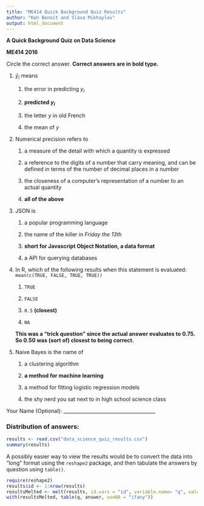 ```yaml
---
title: "ME414 Quick Background Quiz Results"
author: "Ken Benoit and Slava Mikhaylov"
output: html_document
---
```


**A Quick Background Quiz on Data Science**

**ME414 2016**

Circle the correct answer.  **Correct answers are in bold type.**

1.  $\hat{y}_i$ means

    1.  the error in predicting $y_i$

    2.  **predicted $y_i$**

    3.  the letter $y$ in old French

    4.  the mean of $y$

2.  Numerical precision refers to

    1.  a measure of the detail with which a quantity is expressed

    2.  a reference to the digits of a number that carry meaning, and
        can be defined in terms of the number of decimal places in a
        number

    3.  the closeness of a computer’s representation of a number to an
        actual quantity

    4.  **all of the above**

3.  JSON is

    1.  a popular programming language

    2.  the name of the killer in *Friday the 13th*

    3.  **short for Javascript Object Notation, a data format**

    4.  a API for querying databases

4.  In R, which of the following results when this statement is
    evaluated:    `mean(c(TRUE, FALSE, TRUE, TRUE))`

    1.  `TRUE`

    2.  `FALSE`

    3.  `0.5`  **(closest)**

    4.  `NA`

    **This was a "trick question" since the actual answer evaluates to 0.75.  So 0.50 was (sort of) closest to being correct.**

5.  Naive Bayes is the name of

    1.  a clustering algorithm

    2.  **a method for machine learning**

    3.  a method for fitting logistic regression models

    4.  the shy nerd you sat next to in high school science class

Your Name (Optional):
\_\_\_\_\_\_\_\_\_\_\_\_\_\_\_\_\_\_\_\_\_\_\_\_\_\_\_\_\_\_\_\_\_\_\_\_\_\_


### Distribution of answers: ###

```r
results <- read.csv("data_science_quiz_results.csv")
summary(results)
```

A possibly easier way to view the results would be to convert the data into "long" format using the `reshape2` package, and then tabulate the answers by question using `table()`.
```r
require(reshape2)
results$id <- 1:nrow(results)
resultsMelted <- melt(results, id.vars = "id", variable.name= "q", value.name = "answer")
with(resultsMelted, table(q, answer, useNA = "ifany"))
```


